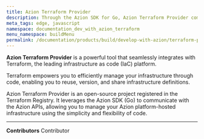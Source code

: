 ```yaml
---
title: Azion Terraform Provider
description: Through the Azion SDK for Go, Azion Terraform Provider communicates with the Azion APIs, so you can manage your infrastructure hosted on the the Azion platform, locally, as code.
meta_tags: edge, javascript
namespace: documentation_dev_with_azion_terraform
menu_namespace: buildMenu
permalink: /documentation/products/build/develop-with-azion/terraform-provider/
---
```



<LinkButton outlined link="/en/documentation/products/terraform-provider/" label="go to azion terraform provider reference" variant="secondary" />

**Azion Terraform Provider** is a powerful tool that seamlessly integrates with Terraform, the leading infrastructure as code (IaC) platform. 

Terraform empowers you to efficiently manage your infrastructure through code, enabling you to reuse, version, and share infrastructure definitions. 

Azion Terraform Provider is an open-source project registered in the Terraform Registry. It leverages the Azion SDK (Go) to communicate with the Azion APIs, allowing you to manage your Azion platform-hosted infrastructure using the simplicity and flexibility of code. 



---


**Contributors** <ContributorList>Contributor</ContributorList>
